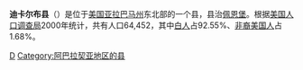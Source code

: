 {{Otheruses|迪卡尔布县|subject=美國亚拉巴马州的一個縣|other=同名的縣}}
{{Infobox U.S. County|
 county  = 迪卡爾布縣|
 state = 阿拉巴馬州 |
 en county  = DeKalb County|
 en state = Alabama |
 seal = |
 map= Map of Alabama highlighting DeKalb County.svg|
 map size = 150|
 founded = 1836年1月9日|
 seat = [[Fort_Payne,_Alabama|Fort Payne]]| 
 area =2,017 [[km²|km²]]|
 area land = 2,015 km² (778 mi²)|
 area water =   2 km² (1 mi²)|
 area percentage = 0.10%|
 census yr = 2000|
 pop =  64,452|
 density =  14/km² (36/mi²)|
 web = |
|}}
'''迪卡尔布县'''（{{lang-en|DeKalb County}}）是位于[[美国|美国]][[亚拉巴马州|亚拉巴马州]]东北部的一个县，县治[[佩恩堡_(亚拉巴马州)|佩恩堡]]。根据[[美国人口调查局|美国人口调查局]]2000年统计，共有人口64,452，其中[[白人|白人]]占92.55%、[[非裔美国人|非裔美国人]]占1.68%。

{{迪卡爾布縣 (阿拉巴馬州)}}
{{Alabama}}
{{Alabama-stub}}

[[Category:亞拉巴馬州行政區劃|D]]
[[Category:阿巴拉契亚地区的县|Category:阿巴拉契亚地区的县]]